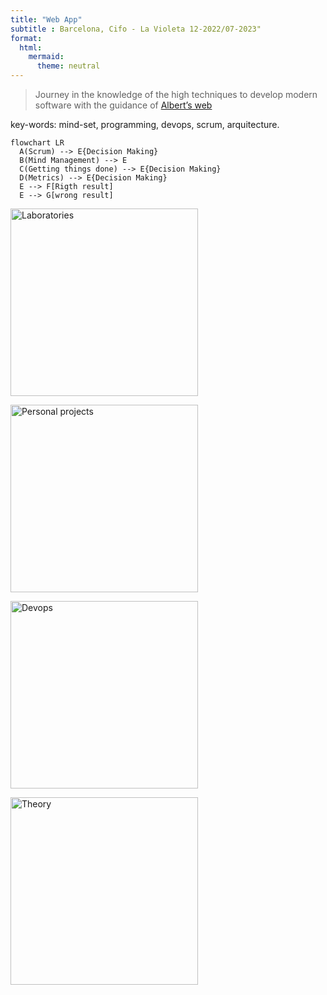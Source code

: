 ```yaml
---
title: "Web App"
subtitle : Barcelona, Cifo - La Violeta 12-2022/07-2023"
format:
  html:
    mermaid:
      theme: neutral
---
```



>Journey in the knowledge of the high techniques to develop modern software with the guidance of [Albert's web](https://albertprofe.dev/)

:::{.callout-note}
key-words: mind-set, programming, devops, scrum, arquitecture.
:::


```mermaid
flowchart LR
  A(Scrum) --> E{Decision Making}
  B(Mind Management) --> E
  C(Getting things done) --> E{Decision Making}
  D(Metrics) --> E{Decision Making}
  E --> F[Rigth result]
  E --> G[wrong result]
```

[![Laboratories](images/programmer-icon.png){width=300}](https://rarmero.github.io/appwebcifolavioleta/LabMD01-1.html)



[![Personal projects](images/92aYr-brain-clipart.svg){width=300}](https://rarmero.github.io/appwebcifolavioleta/Project1.html)


[![Devops](images/devops-icon.png){width=300}](https://rarmero.github.io/appwebcifolavioleta/createmd.html)


[![Theory](images/books.svg){width=300}](https://rarmero.github.io/appwebcifolavioleta/Theory1.html)


